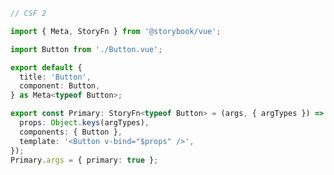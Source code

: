 ```ts
// CSF 2

import { Meta, StoryFn } from '@storybook/vue';

import Button from './Button.vue';

export default {
  title: 'Button',
  component: Button,
} as Meta<typeof Button>;

export const Primary: StoryFn<typeof Button> = (args, { argTypes }) => ({
  props: Object.keys(argTypes),
  components: { Button },
  template: '<Button v-bind="$props" />',
});
Primary.args = { primary: true };
```
